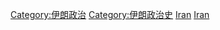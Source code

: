 {{Commonscat|Elections in Iran}}

[[Category:伊朗政治|Category:伊朗政治]]
[[Category:伊朗政治史|Category:伊朗政治史]]
[[Category:各國選舉|Iran]]
[[Category:亞洲選舉|Iran]]
